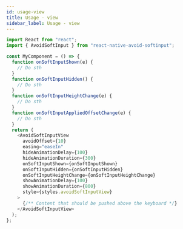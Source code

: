 ```yaml
---
id: usage-view
title: Usage - view
sidebar_label: Usage - view
---
```


```ts
import React from "react";
import { AvoidSoftInput } from "react-native-avoid-softinput";

const MyComponent = () => {
  function onSoftInputShown(e) {
    // Do sth
  }
  function onSoftInputHidden() {
    // Do sth
  }
  function onSoftInputHeightChange(e) {
    // Do sth
  }
  function onSoftInputAppliedOffsetChange(e) {
    // Do sth
  }
  return (
    <AvoidSoftInputView
      avoidOffset={10}
      easing="easeIn"
      hideAnimationDelay={100}
      hideAnimationDuration={300}
      onSoftInputShown={onSoftInputShown}
      onSoftInputHidden={onSoftInputHidden}
      onSoftInputHeightChange={onSoftInputHeightChange}
      showAnimationDelay={100}
      showAnimationDuration={800}
      style={styles.avoidSoftInputView}
    >
      {/** Content that should be pushed above the keyboard */}
    </AvoidSoftInputView>
  );
};
```

